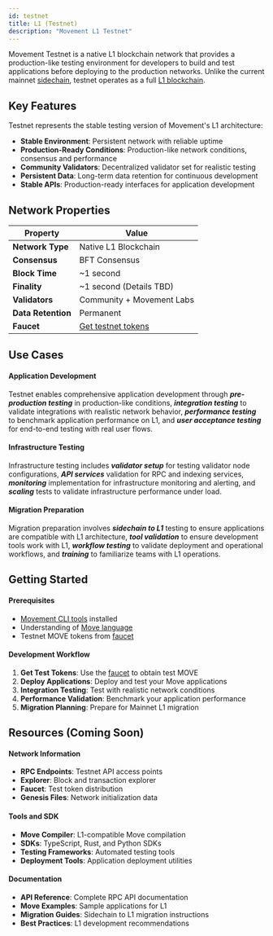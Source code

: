 ```yaml
---
id: testnet
title: L1 (Testnet)
description: "Movement L1 Testnet"
---
```



Movement Testnet is a native L1 blockchain network that provides a production-like testing environment for developers to build and test applications before deploying to the production networks. Unlike the current mainnet [sidechain](/general/sidechain), testnet operates as a full [L1 blockchain](/general/l1).

## Key Features

Testnet represents the stable testing version of Movement's L1 architecture:

- **Stable Environment**: Persistent network with reliable uptime
- **Production-Ready Conditions**: Production-like network conditions, consensus and performance
- **Community Validators**: Decentralized validator set for realistic testing
- **Persistent Data**: Long-term data retention for continuous development
- **Stable APIs**: Production-ready interfaces for application development


## Network Properties

| Property | Value |
|----------|-------|
| **Network Type** | Native L1 Blockchain |
| **Consensus** | BFT Consensus |
| **Block Time** | ~1 second |
| **Finality** | ~1 second (Details TBD) |
| **Validators** | Community + Movement Labs |
| **Data Retention** | Permanent |
| **Faucet** | [Get testnet tokens](https://faucet.movementnetwork.xyz/) |


## Use Cases

#### Application Development

Testnet enables comprehensive application development through _**pre-production testing**_ in production-like conditions, _**integration testing**_ to validate integrations with realistic network behavior, _**performance testing**_ to benchmark application performance on L1, and _**user acceptance testing**_ for end-to-end testing with real user flows.

#### Infrastructure Testing

Infrastructure testing includes _**validator setup**_ for testing validator node configurations, _**API services**_ validation for RPC and indexing services, _**monitoring**_ implementation for infrastructure monitoring and alerting, and _**scaling**_ tests to validate infrastructure performance under load.

#### Migration Preparation

Migration preparation involves _**sidechain to L1**_ testing to ensure applications are compatible with L1 architecture, _**tool validation**_ to ensure development tools work with L1, _**workflow testing**_ to validate deployment and operational workflows, and _**training**_ to familiarize teams with L1 operations.


## Getting Started

#### Prerequisites

- [Movement CLI tools](/devs/movementcli) installed
- Understanding of [Move language](/general/l1/move-language)
- Testnet MOVE tokens from [faucet](https://faucet.movementnetwork.xyz/)

#### Development Workflow

1. **Get Test Tokens**: Use the [faucet](https://faucet.movementnetwork.xyz/) to obtain test MOVE
2. **Deploy Applications**: Deploy and test your Move applications
3. **Integration Testing**: Test with realistic network conditions
4. **Performance Validation**: Benchmark your application performance
5. **Migration Planning**: Prepare for Mainnet L1 migration

## Resources (Coming Soon)

#### Network Information

- **RPC Endpoints**: Testnet API access points
- **Explorer**: Block and transaction explorer
- **Faucet**: Test token distribution
- **Genesis Files**: Network initialization data

#### Tools and SDK

- **Move Compiler**: L1-compatible Move compilation
- **SDKs**: TypeScript, Rust, and Python SDKs
- **Testing Frameworks**: Automated testing tools
- **Deployment Tools**: Application deployment utilities

#### Documentation

- **API Reference**: Complete RPC API documentation
- **Move Examples**: Sample applications for L1
- **Migration Guides**: Sidechain to L1 migration instructions
- **Best Practices**: L1 development recommendations
